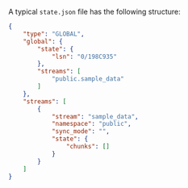 
A typical `state.json` file has the following structure:

```json title="state.json"
{
    "type": "GLOBAL",
    "global": {
        "state": {
            "lsn": "0/198C935"
        },
        "streams": [
            "public.sample_data"
        ]
    },
    "streams": [
        {
            "stream": "sample_data",
            "namespace": "public",
            "sync_mode": "",
            "state": {
                "chunks": []
            }
        }
    ]
}
```

